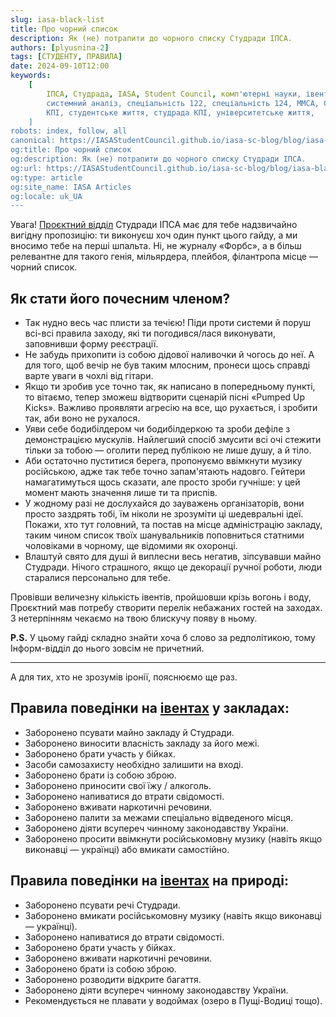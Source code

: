 ```yaml
---
slug: iasa-black-list
title: Про чорний список
description: Як (не) потрапити до чорного списку Студради ІПСА.
authors: [plyusnina-2]
tags: [СТУДЕНТУ, ПРАВИЛА]
date: 2024-09-10T12:00
keywords: 
    [
        ІПСА, Студрада, IASA, Student Council, комп'ютерні науки, івенти, правила, заходи, проєктний відділ,
        системний аналіз, спеціальність 122, спеціальність 124, ММСА, СП, ШІ, кафедра, 
        КПІ, студентське життя, студрада КПІ, університетське життя,
    ]
robots: index, follow, all
canonical: https://IASAStudentCouncil.github.io/iasa-sc-blog/blog/iasa-black-list
og:title: Про чорний список
og:description: Як (не) потрапити до чорного списку Студради ІПСА.
og:url: https://IASAStudentCouncil.github.io/iasa-sc-blog/blog/iasa-black-list
og:type: article
og:site_name: IASA Articles
og:locale: uk_UA
---
```


Увага! [Проєктний відділ](https://t.me/iasa_event) Студради ІПСА має для тебе надзвичайно вигідну пропозицію: ти виконуєш хоч один пункт цього гайду, а ми вносимо тебе на перші шпальта. 
Ні, не журналу «Форбс», а в більш релевантне для такого генія, мільярдера, плейбоя, філантропа місце — чорний список.

<!--truncate-->

## Як стати його почесним членом?
- Так нудно весь час плисти за течією! Піди проти системи й поруш всі-всі правила заходу, які ти погодився/лася виконувати, заповнивши форму реєстрації.
- Не забудь прихопити із собою дідової наливочки й чогось до неї. А для того, щоб вечір не був таким млосним, пронеси щось справді варте уваги в чохлі від гітари.
- Якщо ти зробив усе точно так, як написано в попередньому пункті, то вітаємо, тепер зможеш відтворити сценарій пісні «Pumped Up Kicks». Важливо проявляти агресію на все, що рухається, і зробити так, аби воно не рухалося.
- Уяви себе бодибілдером чи бодибілдеркою та зроби дефіле з демонстрацією мускулів. Найлегший спосіб змусити всі очі стежити тільки за тобою — оголити перед публікою не лише душу, а й тіло.
- Аби остаточно пуститися берега, пропонуємо ввімкнути музику російською, адже так тебе точно запам'ятають надовго. Гейтери намагатимуться щось сказати, але просто зроби гучніше: у цей момент мають значення лише ти та приспів.
- У жодному разі не дослухайся до зауважень організаторів, вони просто заздрять тобі, їм ніколи не зрозуміти ці шедевральні ідеї. Покажи, хто тут головний, та постав на місце адміністрацію закладу, таким чином список твоїх шанувальників поповниться статними чоловіками в чорному, ще відомими як охоронці.
- Влаштуй свято для душі й виплесни весь негатив, зіпсувавши майно Студради. Нічого страшного, якщо це декорації ручної роботи, люди старалися персонально для тебе.

Провівши величезну кількість івентів, пройшовши крізь вогонь і воду, Проєктний мав потребу створити перелік небажаних гостей на заходах. З нетерпінням чекаємо на твою блискучу появу в ньому.

**P.S.** У цьому гайді складно знайти хоча б слово за редполітикою, тому Інформ-відділ до нього зовсім не причетний.

---

А для тих, хто не зрозумів іронії, пояснюємо ще раз.

## Правила поведінки на [івентах](/blog/Event) у закладах:
- Заборонено псувати майно закладу й Студради.
- Заборонено виносити власність закладу за його межі.
- Заборонено брати участь у бійках.
- Засоби самозахисту необхідно залишити на вході.
- Заборонено брати із собою зброю.
- Заборонено приносити свої їжу / алкоголь.
- Заборонено напиватися до втрати свідомості.
- Заборонено вживати наркотичні речовини.
- Заборонено палити за межами спеціально відведеного місця.
- Заборонено діяти всупереч чинному законодавству України.
- Заборонено просити ввімкнути російськомовну музику (навіть якщо виконавці — українці) або вмикати самостійно.

## Правила поведінки на [івентах](/blog/Event) на природі:
- Заборонено псувати речі Студради.
- Заборонено вмикати російськомовну музику (навіть якщо виконавці — українці).
- Заборонено напиватися до втрати свідомості.
- Заборонено брати участь у бійках.
- Заборонено вживати наркотичні речовини.
- Заборонено брати із собою зброю.
- Заборонено розводити відкрите багаття.
- Заборонено діяти всупереч чинному законодавству України.
- Рекомендується не плавати у водоймах (озеро в Пущі-Водиці тощо).
